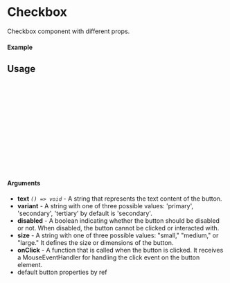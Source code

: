 
<Meta of={Checkbox} title="Checkbox" />

# Checkbox

Checkbox component with different props.

#### Example

<Canvas of={Checkbox.Default} />

## Usage

```ts
import {Checkbox} from "@just/ui-components";

const Example = ({error}) => {
  return (
      <Checkbox
        size={"small"}
        onChange={()=> console.log("Clicked")}
        label="Name"
        error={error}
      />
  );
};

export default Example;
```

#### Arguments

- **text** _`() => void`_ - A string that represents the text content of the button.
- **variant** - A string with one of three possible values: 'primary', 'secondary', 'tertiary' by default is 'secondary'.
- **disabled** - A boolean indicating whether the button should be disabled or not. When disabled, the button cannot be clicked or interacted with.
- **size** - A string with one of three possible values: "small," "medium," or "large." It defines the size or dimensions of the button.
- **onClick** - A function that is called when the button is clicked. It receives a MouseEventHandler for handling the click event on the button element.
- default button properties by ref
